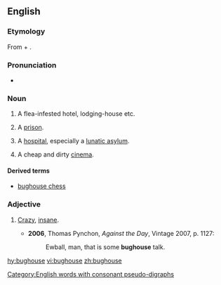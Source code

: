 ==English==

===Etymology===
From {{term|bug}} + {{term|house}}.

===Pronunciation===
* {{IPA|/ˈbʌɡhaʊs/|lang=en}}

===Noun===
{{en-noun}}

# {{context|US|slang|lang=en}} A flea-infested hotel, lodging-house etc.
# {{context|US|slang|lang=en}} A [[prison]].
# {{context|US|slang|lang=en}} A [[hospital]], especially a [[lunatic asylum]].
# {{context|South Africa|slang|lang=en}} A cheap and dirty [[cinema]].

====Derived terms====
* [[bughouse chess]]

===Adjective===
{{en-adj}}

# {{context|US|slang|lang=en}} [[crazy|Crazy]], [[insane]].
#* '''2006''', Thomas Pynchon, ''Against the Day'', Vintage 2007, p. 1127:
#*: Ewball, man, that is some '''bughouse''' talk.

[[Category:English words with consonant pseudo-digraphs]]

[[hy:bughouse]]
[[vi:bughouse]]
[[zh:bughouse]]